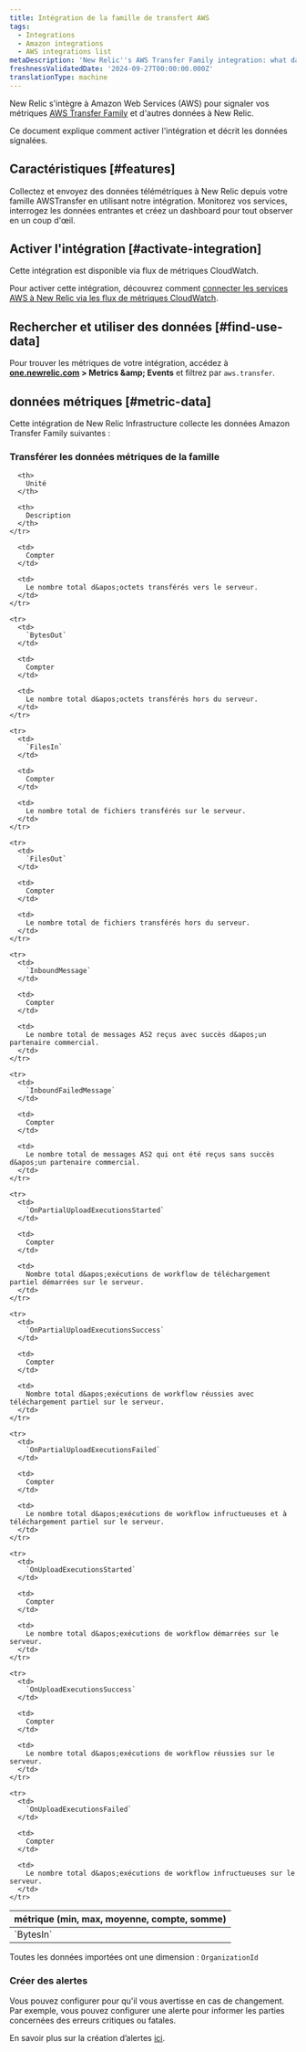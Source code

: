 ```yaml
---
title: Intégration de la famille de transfert AWS
tags:
  - Integrations
  - Amazon integrations
  - AWS integrations list
metaDescription: 'New Relic''s AWS Transfer Family integration: what data it reports and how to enable it.'
freshnessValidatedDate: '2024-09-27T00:00:00.000Z'
translationType: machine
---
```


New Relic s&apos;intègre à Amazon Web Services (AWS) pour signaler vos métriques [AWS Transfer Family](https://aws.amazon.com/aws-transfer-family/) et d&apos;autres données à New Relic.

Ce document explique comment activer l&apos;intégration et décrit les données signalées.

## Caractéristiques [#features]

Collectez et envoyez des données télémétriques à New Relic depuis votre famille AWSTransfer en utilisant notre intégration. Monitorez vos services, interrogez les données entrantes et créez un dashboard pour tout observer en un coup d&apos;œil.

## Activer l&apos;intégration [#activate-integration]

Cette intégration est disponible via flux de métriques CloudWatch.

Pour activer cette intégration, découvrez comment [connecter les services AWS à New Relic via les flux de métriques CloudWatch](/docs/infrastructure/amazon-integrations/connect/aws-metric-stream-setup/).

## Rechercher et utiliser des données [#find-use-data]

Pour trouver les métriques de votre intégration, accédez à <DNT>**[one.newrelic.com](https://one.newrelic.com/all-capabilities) &gt; Metrics &amp;amp; Events**</DNT> et filtrez par `aws.transfer`.

## données métriques [#metric-data]

Cette intégration de New Relic Infrastructure collecte les données Amazon Transfer Family suivantes :

### Transférer les données métriques de la famille

<table>
  <thead>
    <tr>
      <th style={{ width: "200px" }}>
        métrique (min, max, moyenne, compte, somme)
      </th>

      <th>
        Unité
      </th>

      <th>
        Description
      </th>
    </tr>
  </thead>

  <tbody>
    <tr>
      <td>
        `BytesIn`
      </td>

      <td>
        Compter
      </td>

      <td>
        Le nombre total d&apos;octets transférés vers le serveur.
      </td>
    </tr>

    <tr>
      <td>
        `BytesOut`
      </td>

      <td>
        Compter
      </td>

      <td>
        Le nombre total d&apos;octets transférés hors du serveur.
      </td>
    </tr>

    <tr>
      <td>
        `FilesIn`
      </td>

      <td>
        Compter
      </td>

      <td>
        Le nombre total de fichiers transférés sur le serveur.
      </td>
    </tr>

    <tr>
      <td>
        `FilesOut`
      </td>

      <td>
        Compter
      </td>

      <td>
        Le nombre total de fichiers transférés hors du serveur.
      </td>
    </tr>

    <tr>
      <td>
        `InboundMessage`
      </td>

      <td>
        Compter
      </td>

      <td>
        Le nombre total de messages AS2 reçus avec succès d&apos;un partenaire commercial.
      </td>
    </tr>

    <tr>
      <td>
        `InboundFailedMessage`
      </td>

      <td>
        Compter
      </td>

      <td>
        Le nombre total de messages AS2 qui ont été reçus sans succès d&apos;un partenaire commercial.
      </td>
    </tr>

    <tr>
      <td>
        `OnPartialUploadExecutionsStarted`
      </td>

      <td>
        Compter
      </td>

      <td>
        Nombre total d&apos;exécutions de workflow de téléchargement partiel démarrées sur le serveur.
      </td>
    </tr>

    <tr>
      <td>
        `OnPartialUploadExecutionsSuccess`
      </td>

      <td>
        Compter
      </td>

      <td>
        Nombre total d&apos;exécutions de workflow réussies avec téléchargement partiel sur le serveur.
      </td>
    </tr>

    <tr>
      <td>
        `OnPartialUploadExecutionsFailed`
      </td>

      <td>
        Compter
      </td>

      <td>
        Le nombre total d&apos;exécutions de workflow infructueuses et à téléchargement partiel sur le serveur.
      </td>
    </tr>

    <tr>
      <td>
        `OnUploadExecutionsStarted`
      </td>

      <td>
        Compter
      </td>

      <td>
        Le nombre total d&apos;exécutions de workflow démarrées sur le serveur.
      </td>
    </tr>

    <tr>
      <td>
        `OnUploadExecutionsSuccess`
      </td>

      <td>
        Compter
      </td>

      <td>
        Le nombre total d&apos;exécutions de workflow réussies sur le serveur.
      </td>
    </tr>

    <tr>
      <td>
        `OnUploadExecutionsFailed`
      </td>

      <td>
        Compter
      </td>

      <td>
        Le nombre total d&apos;exécutions de workflow infructueuses sur le serveur.
      </td>
    </tr>
  </tbody>
</table>

Toutes les données importées ont une dimension : `OrganizationId`

### Créer des alertes

Vous pouvez configurer <InlinePopover type="alerts" />pour qu&apos;il vous avertisse en cas de changement. Par exemple, vous pouvez configurer une alerte pour informer les parties concernées des erreurs critiques ou fatales.

En savoir plus sur la création d’alertes [ici](/docs/tutorial-create-alerts/create-an-alert/).
